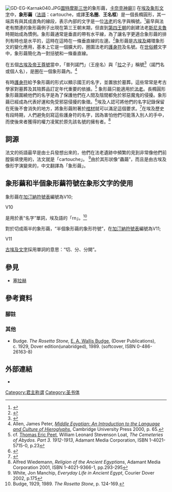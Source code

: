 [[Image:GD-EG-Karnak040.JPG|thumb]][[圖特摩斯三世|圖特摩斯三世]]的象形繭，[[卡奈克神廟|卡奈克神廟]]]]
在[[聖書體|埃及象形文字]]中，'''象形繭'''（[[法語|法語]]：cartouche，或譯'''王名圈'''、'''王名框'''）是一個長橢圓形，其一端具有與其成直角的線段，表示內部的文字是一位[[法老|法老]]的名字與稱號。<ref>{{cite EB1911 |wstitle=Cartouche}}</ref>最早與法老有關連的象形繭例子出現在第三王朝末期，但直到[[埃及第四王朝|第四王朝]]的創建法老[[斯尼夫魯|斯尼夫魯]]時期始成為慣例。象形繭通常是垂直的帶有水平線，為了讓名字更適合象形繭的排列有時也是水平的，這時在這時在一條垂直線的左邊。<ref>{{cite web |url=http://artyfactory.org/egyptian_art/cartouche_lesson/cartouche_lesson.htm |title=Ancient Egyptian Cartouche Lesson |publisher=Artyfactory.org |date= |accessdate=2013-08-22 |archive-date=2013-11-14 |archive-url=https://web.archive.org/web/20131114014919/http://artyfactory.org/egyptian_art/cartouche_lesson/cartouche_lesson.htm |dead-url=no }}</ref>象形繭是[[古埃及|古埃及]]繩環象形文的變化應用，基本上它是一個擴大的{{Tsl|en|shen ring|繩環}}，圈圍法老的[[護身符|護身符]]及名號。在[[世俗體|世俗體]]文字中，象形繭簡化為一對括號和一條垂直線。

在五個[[古埃及帝王尊號|古埃及帝王尊號]]當中，「普列諾門」（王座名）與「[[拉_(埃及神祇)|拉]]之子」稱號<ref>{{Cite web |url=https://www.ancient-egypt.org/index.html |title=Ancient-egypt.org |accessdate=2020-05-02 |archive-date=2020-02-28 |archive-url=https://web.archive.org/web/20200228233923/http://www.ancient-egypt.org/index.html |dead-url=no }}</ref>（諾門名或個人名），是圈在一個象形繭內。<ref>Allen, James Peter, ''[[Middle_Egyptian:_An_Introduction_to_the_Language_and_Culture_of_Hieroglyphs|Middle Egyptian: An Introduction to the Language and Culture of Hieroglyphs]]'', Cambridge University Press 2000, p. 65.</ref>

有時[[護身符|護身符]]給予象形繭的形式以顯示國王的名字，並置放於墓葬。這些常常是考古學家對墓葬及其陪葬品訂定年代重要的依據。<ref>cf. [[Thomas_Eric_Peet|Thomas Eric Peet]], William Leonard Stevenson Loat, ''The Cemeteries of Abydos. Part 3. 1912-1913'', Adamant Media Corporation, ISBN 1-4021-5715-0, p.23</ref> 象形繭只能適用於[[法老|法老]]。長橢圓形象形繭圍繞他們的名字是為了保護他們在人間及陰間都免於邪惡魔鬼的侵擾。象形繭已經成為代表好運和免受邪惡侵擾的象徵。<ref>{{cite web |url=http://www.dcsd.org/district.cfm?subpage=541292 |title=2. Ancient Egyptian Cartouche |publisher=Dcsd.org |date= |accessdate=2013-08-22 |deadurl=yes |archiveurl=https://web.archive.org/web/20110929184708/http://www.dcsd.org/district.cfm?subpage=541292 |archivedate=2011-09-29 }}</ref>埃及人認可將他們的名字記錄保留在死後不會消失的地方，將象形繭附著於[[棺材|棺材]]就可以滿足這個要求。<ref>{{cite web |url=http://egypt.mrdonn.org/cartouche.html |title=Cartouche - Ancient Egypt for Kids |publisher=Egypt.mrdonn.org |date= |accessdate=2013-08-22 |archive-date=2013-09-04 |archive-url=https://web.archive.org/web/20130904113549/http://egypt.mrdonn.org/cartouche.html |dead-url=no }}</ref>在埃及歷史有段時期，人們避免刻寫這些護身符的名字，因為害怕他們可能落入別人的手中，而使後來者獲得的權力凌駕於原先該名號的擁有者。<ref>Alfred Wiedemann, ''Religion of the Ancient Egyptians'', Adamant Media Corporation 2001, ISBN 1-4021-9366-1, pp.293-295</ref>

==詞源==
法文的術語最早是由士兵發想出來的，他們在法老遺跡中頻繁的見到非常像他們前膛裝填使用的{{Tsl|en|Paper cartridge|紙製火藥莢}}，法文就是「cartouche」。 <ref>White, Jon Manchip, ''Everyday Life in Ancient Egypt'', Courier Dover 2002, p.175</ref>由於其形狀像“蟲繭”，而且是由古埃及像形字{{Tsl|en|shen ring|繩環}}演變來的，中文翻譯為「象形繭」。

==象形繭和半個象形繭符號在象形文字的使用==
象形繭在[[加汀納符號表|加汀納符號表]]編號為V10; <div style="display:inline;"><hiero>V10</hiero></div>是用於表“名字”單詞，埃及語的「rn」。<ref>Budge, 1929, 1989. ''The Rosetta Stone'', p. 124-169.</ref>    

對於切成兩半的象形繭，“半個象形繭的象形符號”，在[[加汀納符號表|加汀納符號表]]編號為V11; <div style="display:inline;"><hiero>V11</hiero></div>[[埃及語|古埃及文字]]採用單詞的意思：“切、分、分開”。

==參見==
{{Commons category|Cartouches}}
* [[塞拉赫|塞拉赫]]

==參考資料==
===腳註===
{{Reflist}}

===其他===
*Budge. ''The Rosetta Stone,'' [[E._A._Wallis_Budge|E. A. Wallis Budge]], (Dover Publications), c. 1929, Dover edition(unabridged), 1989. (softcover, ISBN 0-486-26163-8)

==外部連結==
*{{cite web|url=http://artyfactory.org/egyptian_art/cartouche_lesson/cartouche_lesson.htm|title=Ancient Egyptian Cartouche Lesson|accessdate=2015-09-02|archive-date=2013-11-14|archive-url=https://web.archive.org/web/20131114014919/http://artyfactory.org/egyptian_art/cartouche_lesson/cartouche_lesson.htm|dead-url=no}}

[[Category:君主称谓|Category:君主称谓]]
[[Category:圣书体|Category:圣书体]]
